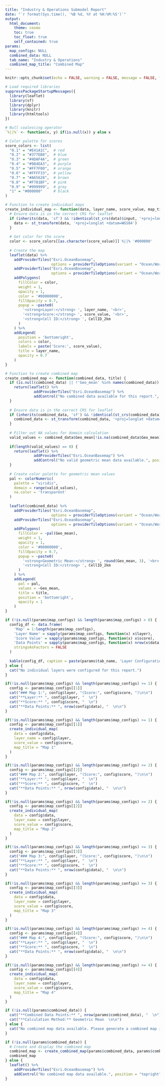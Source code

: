 ```yaml
---
title: "Industry & Operations Submodel Report"
date: "`r format(Sys.time(), '%B %d, %Y at %H:%M:%S')`"
output: 
  html_document:
    theme: cosmo
    toc: true
    toc_float: true
    self_contained: true
params:
  map_configs: NULL
  combined_data: NULL
  tab_name: "Industry & Operations"
  combined_map_title: "Combined Map"
---
```


```r
knitr::opts_chunk$set(echo = FALSE, warning = FALSE, message = FALSE, fig.width = 12, fig.height = 8)

# Load required libraries
suppressPackageStartupMessages({
  library(leaflet)
  library(sf)
  library(dplyr)
  library(knitr)
  library(htmltools)
})

# Null coalescing operator
`%||%` <- function(x, y) if(is.null(x)) y else x

# Color palette for scores
score_colors <- list(
  "0.1" = "#E41A1C",  # red
  "0.2" = "#377EB8",  # blue
  "0.3" = "#4DAF4A",  # green
  "0.4" = "#984EA3",  # purple
  "0.5" = "#FF7F00",  # orange
  "0.6" = "#FFFF33",  # yellow
  "0.7" = "#A65628",  # brown
  "0.8" = "#F781BF",  # pink
  "0.9" = "#999999",  # grey
  "1" = "#000000"     # black
)

# Function to create individual maps
create_individual_map <- function(data, layer_name, score_value, map_title) {
  # Ensure data is in the correct CRS for leaflet
  if (inherits(data, 'sf') && !identical(st_crs(data)$input, '+proj=longlat +datum=WGS84')) {
    data <- st_transform(data, '+proj=longlat +datum=WGS84')
  }
  
  # Get color for the score
  color <- score_colors[[as.character(score_value)]] %||% '#000000'
  
  # Create the map
  leaflet(data) %>%
    addProviderTiles("Esri.OceanBasemap",
                     options = providerTileOptions(variant = "Ocean/World_Ocean_Base")) %>%
    addProviderTiles("Esri.OceanBasemap",
                     options = providerTileOptions(variant = "Ocean/World_Ocean_Reference")) %>%
    addPolygons(
      fillColor = color,
      weight = 1,
      opacity = 1,
      color = '#00000000',
      fillOpacity = 0.7,
      popup = ~paste0(
        '<strong>Layer:</strong> ', layer_name, '<br>',
        '<strong>Score:</strong> ', score_value, '<br>',
        '<strong>Cell ID:</strong> ', CellID_2km
      )
    ) %>%
    addLegend(
      position = 'bottomright',
      colors = color,
      labels = paste('Score:', score_value),
      title = layer_name,
      opacity = 0.7
    )
}

# Function to create combined map
create_combined_map <- function(combined_data, title) {
  if (is.null(combined_data) || !'Geo_mean' %in% names(combined_data)) {
    return(leaflet() %>%
             addProviderTiles("Esri.OceanBasemap") %>%
             addControl("No combined data available for this report.", position = "topright"))
  }
  
  # Ensure data is in the correct CRS for leaflet
  if (inherits(combined_data, 'sf') && !identical(st_crs(combined_data)$input, '+proj=longlat +datum=WGS84')) {
    combined_data <- st_transform(combined_data, '+proj=longlat +datum=WGS84')
  }
  
  # Filter out NA values for domain calculation
  valid_values <- combined_data$Geo_mean[!is.na(combined_data$Geo_mean)]
  
  if(length(valid_values) == 0) {
    return(leaflet() %>%
             addProviderTiles("Esri.OceanBasemap") %>%
             addControl("No valid geometric mean data available.", position = "topright"))
  }
  
  # Create color palette for geometric mean values
  pal <- colorNumeric(
    palette = "viridis",
    domain = range(valid_values),
    na.color = 'transparent'
  )
  
  leaflet(combined_data) %>%
    addProviderTiles("Esri.OceanBasemap",
                     options = providerTileOptions(variant = "Ocean/World_Ocean_Base")) %>%
    addProviderTiles("Esri.OceanBasemap",
                     options = providerTileOptions(variant = "Ocean/World_Ocean_Reference")) %>%
    addPolygons(
      fillColor = ~pal(Geo_mean),
      weight = 1,
      opacity = 1,
      color = '#00000000',
      fillOpacity = 0.7,
      popup = ~paste0(
        '<strong>Geometric Mean:</strong> ', round(Geo_mean, 3), '<br>',
        '<strong>Cell ID:</strong> ', CellID_2km
      )
    ) %>%
    addLegend(
      pal = pal,
      values = ~Geo_mean,
      title = title,
      position = 'bottomright',
      opacity = 1
    )
}
```

```r
if (!is.null(params$map_configs) && length(params$map_configs) > 0) {
  config_df <- data.frame(
    'Map' = 1:length(params$map_configs),
    'Layer Name' = sapply(params$map_configs, function(x) x$layer),
    'Score Value' = sapply(params$map_configs, function(x) x$score),
    'Data Points' = sapply(params$map_configs, function(x) nrow(x$data)),
    stringsAsFactors = FALSE
  )
  
  kable(config_df, caption = paste(params$tab_name, 'Layer Configuration Details'))
} else {
  cat("No individual layers were configured for this report.")
}
```

```r
if(!is.null(params$map_configs) && length(params$map_configs) >= 1) {
  config <- params$map_configs[[1]]
  cat("### Map 1:", config$layer, "(Score:", config$score, ")\n\n")
  cat("**Layer:** ", config$layer, "  \n")
  cat("**Score:** ", config$score, "  \n") 
  cat("**Data Points:** ", nrow(config$data), "  \n\n")
}
```

```r
if(!is.null(params$map_configs) && length(params$map_configs) >= 1) {
  config <- params$map_configs[[1]]
  create_individual_map(
    data = config$data,
    layer_name = config$layer,
    score_value = config$score,
    map_title = "Map 1"
  )
}
```

```r
if(!is.null(params$map_configs) && length(params$map_configs) >= 2) {
  config <- params$map_configs[[2]]
  cat("### Map 2:", config$layer, "(Score:", config$score, ")\n\n")
  cat("**Layer:** ", config$layer, "  \n")
  cat("**Score:** ", config$score, "  \n") 
  cat("**Data Points:** ", nrow(config$data), "  \n\n")
}
```

```r
if(!is.null(params$map_configs) && length(params$map_configs) >= 2) {
  config <- params$map_configs[[2]]
  create_individual_map(
    data = config$data,
    layer_name = config$layer,
    score_value = config$score,
    map_title = "Map 2"
  )
}
```

```r
if(!is.null(params$map_configs) && length(params$map_configs) >= 3) {
  config <- params$map_configs[[3]]
  cat("### Map 3:", config$layer, "(Score:", config$score, ")\n\n")
  cat("**Layer:** ", config$layer, "  \n")
  cat("**Score:** ", config$score, "  \n") 
  cat("**Data Points:** ", nrow(config$data), "  \n\n")
}
```

```r
if(!is.null(params$map_configs) && length(params$map_configs) >= 3) {
  config <- params$map_configs[[3]]
  create_individual_map(
    data = config$data,
    layer_name = config$layer,
    score_value = config$score,
    map_title = "Map 3"
  )
}
```

```r
if(!is.null(params$map_configs) && length(params$map_configs) >= 4) {
  config <- params$map_configs[[4]]
  cat("### Map 4:", config$layer, "(Score:", config$score, ")\n\n")
  cat("**Layer:** ", config$layer, "  \n")
  cat("**Score:** ", config$score, "  \n") 
  cat("**Data Points:** ", nrow(config$data), "  \n\n")
}
```

```r
if(!is.null(params$map_configs) && length(params$map_configs) >= 4) {
  config <- params$map_configs[[4]]
  create_individual_map(
    data = config$data,
    layer_name = config$layer,
    score_value = config$score,
    map_title = "Map 4"
  )
}
```

```r
if (!is.null(params$combined_data)) {
  cat("**Combined Data Points:** ", nrow(params$combined_data), "  \n")
  cat("**Calculation Method:** Geometric Mean  \n\n")
} else {
  cat("No combined map data available. Please generate a combined map in the application first.\n\n")
}
```

```r
if (!is.null(params$combined_data)) {
  # Create and display the combined map
  combined_map <- create_combined_map(params$combined_data, params$combined_map_title)
  combined_map
} else {
  leaflet() %>%
    addProviderTiles("Esri.OceanBasemap") %>%
    addControl("No combined map data available.", position = "topright")
}
```

